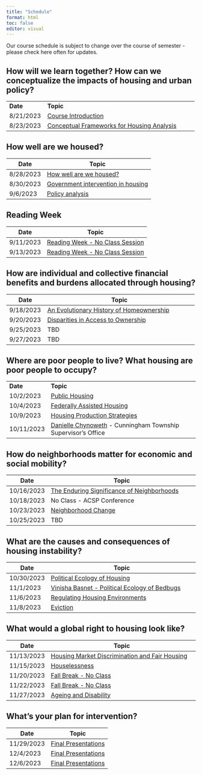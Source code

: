 ```yaml
---
title: "Schedule"
format: html
toc: false
editor: visual
---
```


Our course schedule is subject to change over the course of semester - please check here often for updates.

## How will we learn together? How can we conceptualize the impacts of housing and urban policy?

|           |                                                                 |
|---------------|---------------------------------------------------------|
| **Date**  | **Topic**                                                       |
| 8/21/2023 | [Course Introduction](01_introduction.qmd)                      |
| 8/23/2023 | [Conceptual Frameworks for Housing Analysis](02_conceptual.qmd) |

## How well are we housed?

| Date      | Topic                                                   |
|-----------|---------------------------------------------------------|
| 8/28/2023 | [How well are we housed?](03_housed.qmd)                |
| 8/30/2023 | [Government intervention in housing](04_government.qmd) |
| 9/6/2023  | [Policy analysis](05_policyanalysis.qmd)                |

## Reading Week

| Date      | Topic                                               |
|-----------|-----------------------------------------------------|
| 9/11/2023 | [Reading Week - No Class Session](06_readingwk.qmd) |
| 9/13/2023 | [Reading Week - No Class Session](06_readingwk.qmd) |

## How are individual and collective financial benefits and burdens allocated through housing?

| Date      | Topic                                                            |
|---------------|---------------------------------------------------------|
| 9/18/2023 | [An Evolutionary History of Homeownership](08_homeownership.qmd) |
| 9/20/2023 | [Disparities in Access to Ownership](09_homeownership2)          |
| 9/25/2023 | TBD                                                              |
| 9/27/2023 | TBD                                                              |

## Where are poor people to live? What housing are poor people to occupy?

|            |                                                                                  |
|--------------|---------------------------------------------------------|
| **Date**   | **Topic**                                                                        |
| 10/2/2023  | [Public Housing](12_publichousing.qmd)                                           |
| 10/4/2023  | [Federally Assisted Housing](13_fedassisted.qmd)                                 |
| 10/9/2023  | [Housing Production Strategies](14_production.qmd)                               |
| 10/11/2023 | [Danielle Chynoweth](15_chynoweth.qmd) - Cunningham Township Supervisor's Office |

## How do neighborhoods matter for economic and social mobility?

| Date       | Topic                                                              |
|---------------|---------------------------------------------------------|
| 10/16/2023 | [The Enduring Significance of Neighborhoods](16_neighborhoods.qmd) |
| 10/18/2023 | No Class - ACSP Conference                                         |
| 10/23/2023 | [Neighborhood Change](18_neighborhoodchg.qmd)                      |
| 10/25/2023 | TBD                                                                |

## What are the causes and consequences of housing instability?

| Date       | Topic                                                   |
|------------|---------------------------------------------------------|
| 10/30/2023 | [Political Ecology of Housing](20_polioticalecology.qmd)                             |
| 11/1/2023  |[Vinisha Basnet - Political Ecology of Bedbugs](21_Vinisha.qmd)         |
| 11/6/2023  |[Regulating Housing Environments](22_hsgenv.qmd)  |
| 11/8/2023  | [Eviction](23_eviction.qmd)                                                     |

## What would a global right to housing look like?

| Date       | Topic                                                                |
|---------------|---------------------------------------------------------|
| 11/13/2023 | [Housing Market Discrimination and Fair Housing](24_fairhousing.qmd) |
| 11/15/2023 | [Houselessness](25_houselessness.qmd)                                |
| 11/20/2023 | [Fall Break - No Class](26_break.qmd)                                |
| 11/22/2023 | [Fall Break - No Class](27_break.qmd)                                |
| 11/27/2023 | [Ageing and Disability](28_disability.qmd)                           |

## What's your plan for intervention?

| Date       | Topic                                       |
|------------|---------------------------------------------|
| 11/29/2023 | [Final Presentations](29_presentations.qmd) |
| 12/4/2023  | [Final Presentations](30_presentations.qmd) |
| 12/6/2023  | [Final Presentations](31_presentations.qmd) |
